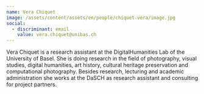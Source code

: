 ```yaml
---
name: Vera Chiquet
image: /assets/content/assets/en/people/chiquet-vera/image.jpg
social:
  - discriminant: email
    value: vera.chiquet@unibas.ch
---
```

Vera Chiquet is a research assistant at the DigitalHumanities Lab of the University of Basel. She is doing research in the field of photography, visual studies, digital humanities, art history, cultural heritage preservation and computational photography. Besides research, lecturing and academic administration she works at the DaSCH as research assistant and consulting for project partners.